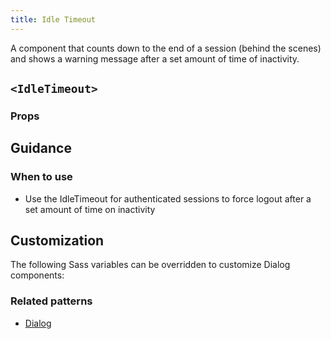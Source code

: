 ```yaml
---
title: Idle Timeout
---
```


A component that counts down to the end of a session (behind the scenes) and shows a warning message after a set amount of time of inactivity.

## `<IdleTimeout>`

<StorybookExample
  componentName="idleTimeout"
  sourceFilePath="components/IdleTimeout/IdleTimeout.tsx"
  storyId="components-idle-timeout--default"
  minHeight={350}
/>

### Props

<PropTable componentName="IdleTimeout" />

## Guidance

### When to use

- Use the IdleTimeout for authenticated sessions to force logout after a set amount of time on inactivity

## Customization

The following Sass variables can be overridden to customize Dialog components:

<ComponentThemeOptions
  theme="core"
  componentname="dialog"
/>

### Related patterns

- [Dialog](/components/modal-dialog/)
